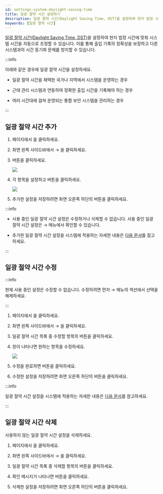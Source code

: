 ```yaml
---
id: settings-system-daylight-saving-time
title: 일광 절약 시간 설정하기
description: 일광 절약 시간(Daylight Saving Time, DST)을 설정하여 현지 법정 시간에 맞춰 시스템 시간을 자동으로 조정할 수 있습니다.
keywords: [일광 절약 시간]
---
```


[일광 절약 시간(Daylight Saving Time, DST)](../../reference/glossary#dst)을 설정하여 현지 법정 시간에 맞춰 시스템 시간을 자동으로 조정할 수 있습니다. 이를 통해 출입 기록의 정확성을 보장하고 다른 시스템과의 시간 동기화 문제를 방지할 수 있습니다.

:::info

아래와 같은 경우에 일광 절약 시간을 설정하세요.

* 일광 절약 시간을 채택한 국가나 지역에서 시스템을 운영하는 경우

* 근태 관리 시스템과 연동하여 정확한 출입 시간을 기록해야 하는 경우

* 여러 시간대에 걸쳐 운영되는 통합 보안 시스템을 관리하는 경우

:::

## 일광 절약 시간 추가

1. <Cmd sid='shell.header.launcher' /> 페이지에서 <Cmd sid='shell.header.setting' />을 클릭하세요.

1. 화면 왼쪽 사이드바에서 <Cmd sid='setting.menu.system.root' /> → <Cmd sid='common.dst' product='2' />을 클릭하세요.

1. <Cmd sid="button.plusAdd" product='2' /> 버튼을 클릭하세요.

    <Image src='/img/biostarx-settings-system-daylight-saving-time-init.png' />

1. 각 항목을 설정하고 <Cmd sid="button.add" product='2' /> 버튼을 클릭하세요.

    <Image src='/img/biostarx-settings-system-daylight-saving-time.png' className='none' />

1. 추가한 설정을 저장하려면 화면 오른쪽 하단의 <Cmd sid="button.apply" product='2' /> 버튼을 클릭하세요.

:::info

* 사용 중인 일광 절약 시간 설정은 수정하거나 삭제할 수 없습니다. 사용 중인 일광 절약 시간 설정은 <Cmd sid='shell.header.setting' /> → <Cmd sid='common.preference' product='2' /> 메뉴에서 확인할 수 있습니다. 

* 추가한 일광 절약 시간 설정을 시스템에 적용하는 자세한 내용은 [다음 문서](settings-preferences#language-timezone)를 참고하세요.

:::


## 일광 절약 시간 수정

:::info

현재 사용 중인 설정은 수정할 수 없습니다. 수정하려면 먼저 <Cmd sid='shell.header.setting' /> → <Cmd sid='common.preference' product='2' /> 메뉴의 <Cmd sid='preference.languageTimezone' product='2' /> 섹션에서 선택을 해제하세요.

:::

1. <Cmd sid='shell.header.launcher' /> 페이지에서 <Cmd sid='shell.header.setting' />을 클릭하세요.

1. 화면 왼쪽 사이드바에서 <Cmd sid='setting.menu.system.root' /> → <Cmd sid='common.dst' product='2' />을 클릭하세요.

1. 일광 절약 시간 목록 중 수정할 항목의 <IcEdit /> 버튼을 클릭하세요.

1. <Cmd sid='setting.dst.alert.edit.title' product='2' /> 창이 나타나면 원하는 항목을 수정하세요.

    <Image src='/img/biostarx-settings-system-daylight-saving-time-edit.png' />

1. 수정을 완료하면 <Cmd sid='button.edit' product='2' /> 버튼을 클릭하세요.

1. 수정한 설정을 저장하려면 화면 오른쪽 하단의 <Cmd sid='button.apply' product='2' /> 버튼을 클릭하세요.

:::info

일광 절약 시간 설정을 시스템에 적용하는 자세한 내용은 [다음 문서](settings-preferences#language-timezone)를 참고하세요.

:::


## 일광 절약 시간 삭제

사용하지 않는 일광 절약 시간 설정을 삭제하세요.

1. <Cmd sid='shell.header.launcher' /> 페이지에서 <Cmd sid='shell.header.setting' />을 클릭하세요.

1. 화면 왼쪽 사이드바에서 <Cmd sid='setting.menu.system.root' /> → <Cmd sid='common.dst' product='2' />을 클릭하세요.

1. 일광 절약 시간 목록 중 삭제할 항목의 <IcTrash2 /> 버튼을 클릭하세요.

1. 확인 메시지가 나타나면 <Cmd sid='button.yes' product='2' /> 버튼을 클릭하세요.

1. 삭제한 설정을 저장하려면 화면 오른쪽 하단의 <Cmd sid='button.apply' product='2' /> 버튼을 클릭하세요.